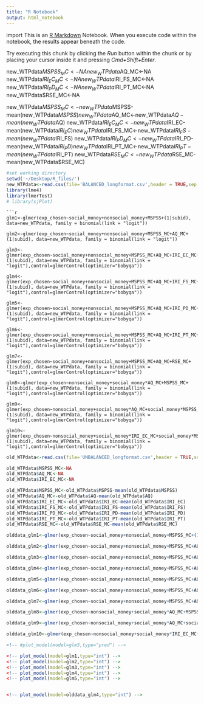 ```yaml
---
title: "R Notebook"
output: html_notebook
---
```

import 
This is an [R Markdown](http://rmarkdown.rstudio.com) Notebook. When you execute code within the notebook, the results appear beneath the code. 

Try executing this chunk by clicking the *Run* button within the chunk or by placing your cursor inside it and pressing *Cmd+Shift+Enter*. 

new_WTPdata$MSPSS_MC<-NA 
new_WTPdata$AQ_MC<-NA
new_WTPdata$IRI_EC_MC<-NA
new_WTPdata$IRI_FS_MC<-NA
new_WTPdata$IRI_PD_MC<-NA
new_WTPdata$IRI_PT_MC<-NA
new_WTPdata$RSE_MC<-NA

new_WTPdata$MSPSS_MC<-new_WTPdata$MSPSS-mean(new_WTPdata$MSPSS)
new_WTPdata$AQ_MC<-new_WTPdata$AQ-mean(new_WTPdata$AQ)
new_WTPdata$IRI_EC_MC<-new_WTPdata$IRI_EC-mean(new_WTPdata$IRI_EC)
new_WTPdata$IRI_FS_MC<-new_WTPdata$IRI_FS-mean(new_WTPdata$IRI_FS)
new_WTPdata$IRI_PD_MC<-new_WTPdata$IRI_PD-mean(new_WTPdata$IRI_PD)
new_WTPdata$IRI_PT_MC<-new_WTPdata$IRI_PT-mean(new_WTPdata$IRI_PT)
new_WTPdata$RSE_MC<-new_WTPdata$RSE_MC-mean(new_WTPdata$RSE_MC)
```r
#set working directory
setwd('~/Desktop/R_files/')
new_WTPdata<-read.csv(file='BALANCED_longformat.csv',header = TRUE,sep = ',')
library(lme4)
library(lmerTest)
# library(sjPlot)
```
```
```r
glm1<-glmer(exp_chosen~social_money+nonsocial_money+MSPSS+(1|subid), data=new_WTPdata, family = binomial(link = "logit"))

glm2<-glmer(exp_chosen~social_money+nonsocial_money+MSPSS_MC+AQ_MC+(1|subid), data=new_WTPdata, family = binomial(link = "logit"))

glm3<-glmer(exp_chosen~social_money+nonsocial_money+MSPSS_MC+AQ_MC+IRI_EC_MC+(1|subid), data=new_WTPdata, family = binomial(link = "logit"),control=glmerControl(optimizer="bobyqa"))

glm4<-glmer(exp_chosen~social_money+nonsocial_money+MSPSS_MC+AQ_MC+IRI_FS_MC+(1|subid), data=new_WTPdata, family = binomial(link = "logit"),control=glmerControl(optimizer="bobyqa"))

glm5<-glmer(exp_chosen~social_money+nonsocial_money+MSPSS_MC+AQ_MC+IRI_PD_MC+(1|subid), data=new_WTPdata, family = binomial(link = "logit"),control=glmerControl(optimizer="bobyqa"))

glm6<-glmer(exp_chosen~social_money+nonsocial_money+MSPSS_MC+AQ_MC+IRI_PT_MC+(1|subid), data=new_WTPdata, family = binomial(link = "logit"),control=glmerControl(optimizer="bobyqa"))

glm7<-glmer(exp_chosen~social_money+nonsocial_money+MSPSS_MC+AQ_MC+RSE_MC+(1|subid), data=new_WTPdata, family = binomial(link = "logit"),control=glmerControl(optimizer="bobyqa"))

glm8<-glmer(exp_chosen~nonsocial_money+social_money*AQ_MC+MSPSS_MC+(1|subid), data=new_WTPdata, family = binomial(link = "logit"),control=glmerControl(optimizer="bobyqa"))

glm9<-glmer(exp_chosen~nonsocial_money+social_money*AQ_MC+social_money*MSPSS_MC+(1|subid), data=new_WTPdata, family = binomial(link = "logit"),control=glmerControl(optimizer="bobyqa"))

glm10<-glmer(exp_chosen~nonsocial_money+social_money*IRI_EC_MC+social_money*MSPSS_MC+(1|subid), data=new_WTPdata, family = binomial(link = "logit"),control=glmerControl(optimizer="bobyqa"))
```

```r

old_WTPdata<-read.csv(file='UNBALANCED_longformat.csv',header = TRUE,sep = ',')
```


```r

old_WTPdata$MSPSS_MC<-NA
old_WTPdata$AQ_MC<-NA
old_WTPdata$IRI_EC_MC<-NA

old_WTPdata$MSPSS_MC<-old_WTPdata$MSPSS-mean(old_WTPdata$MSPSS)
old_WTPdata$AQ_MC<-old_WTPdata$AQ-mean(old_WTPdata$AQ)
old_WTPdata$IRI_EC_MC<-old_WTPdata$IRI_EC-mean(old_WTPdata$IRI_EC)
old_WTPdata$IRI_FS_MC<-old_WTPdata$IRI_FS-mean(old_WTPdata$IRI_FS)
old_WTPdata$IRI_PD_MC<-old_WTPdata$IRI_PD-mean(old_WTPdata$IRI_PD)
old_WTPdata$IRI_PT_MC<-old_WTPdata$IRI_PT-mean(old_WTPdata$IRI_PT)
old_WTPdata$RSE_MC<-old_WTPdata$RSE_MC-mean(old_WTPdata$RSE_MC)
```

```r
olddata_glm1<-glmer(exp_chosen~social_money+nonsocial_money+MSPSS_MC+(1|subid), data=old_WTPdata, family = binomial(link = "logit"))

olddata_glm2<-glmer(exp_chosen~social_money+nonsocial_money+MSPSS_MC+AQ_MC+(1|subid), data=old_WTPdata, family = binomial(link = "logit"))

olddata_glm3<-glmer(exp_chosen~social_money+nonsocial_money+MSPSS_MC+AQ_MC+IRI_EC_MC+(1|subid), data=old_WTPdata, family = binomial(link = "logit"),control=glmerControl(optimizer="bobyqa"))

olddata_glm4<-glmer(exp_chosen~social_money+nonsocial_money+MSPSS_MC+AQ_MC+IRI_FS_MC+(1|subid), data=old_WTPdata, family = binomial(link = "logit"),control=glmerControl(optimizer="bobyqa"))

olddata_glm5<-glmer(exp_chosen~social_money+nonsocial_money+MSPSS_MC+AQ_MC+IRI_PD_MC+(1|subid), data=old_WTPdata, family = binomial(link = "logit"),control=glmerControl(optimizer="bobyqa"))

olddata_glm6<-glmer(exp_chosen~social_money+nonsocial_money+MSPSS_MC+AQ_MC+IRI_PT_MC+(1|subid), data=old_WTPdata, family = binomial(link = "logit"),control=glmerControl(optimizer="bobyqa"))

olddata_glm7<-glmer(exp_chosen~social_money+nonsocial_money+MSPSS_MC+AQ_MC+RSE_MC+(1|subid), data=old_WTPdata, family = binomial(link = "logit"),control=glmerControl(optimizer="bobyqa"))

olddata_glm8<-glmer(exp_chosen~nonsocial_money+social_money*AQ_MC+MSPSS_MC+(1|subid), data=old_WTPdata, family = binomial(link = "logit"),control=glmerControl(optimizer="bobyqa"))

olddata_glm9<-glmer(exp_chosen~nonsocial_money+social_money*AQ_MC+social_money*MSPSS_MC+(1|subid), data=old_WTPdata, family = binomial(link = "logit"),control=glmerControl(optimizer="bobyqa"))

olddata_glm10<-glmer(exp_chosen~nonsocial_money+social_money*IRI_EC_MC+social_money*MSPSS_MC+(1|subid), data=old_WTPdata, family = binomial(link = "logit"),control=glmerControl(optimizer="bobyqa"))

```

```r
<!-- #plot_model(model=glm5,type="pred") -->

<!-- plot_model(model=glm1,type="int") -->
<!-- plot_model(model=glm2,type="int") -->
<!-- plot_model(model=glm3,type="int") -->
<!-- plot_model(model=glm4,type="int") -->
<!-- plot_model(model=glm5,type="int") -->


<!-- plot_model(model=olddata_glm4,type="int") -->
```

